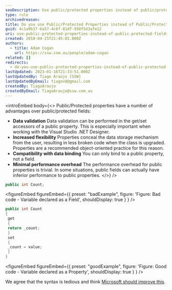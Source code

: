 ```yaml
---
seoDescription: Use public/protected properties instead of public/protected fields to ensure data validation, increased flexibility, compatibility with data binding and minimal performance overhead.
type: rule
archivedreason:
title: Do you use Public/Protected Properties instead of Public/Protected Fields?
guid: 4c1a9b37-6a57-4c6f-81df-950f5d3afe12
uri: use-public-protected-properties-instead-of-public-protected-fields
created: 2018-04-25T21:45:02.000Z
authors:
  - title: Adam Cogan
    url: https://ssw.com.au/people/adam-cogan
related: []
redirects:
  - do-you-use-public-protected-properties-instead-of-public-protected-fields
lastUpdated: 2023-01-16T21:33:51.000Z
lastUpdatedBy: Tiago Araújo [SSW]
lastUpdatedByEmail: tiagov8@gmail.com
createdBy: TiagoAraujo
createdByEmail: TiagoAraujo@ssw.com.au
---
```


<introEmbed
  body={<>
Public/Protected properties have a number of advantages over public/protected fields:

- **Data validation**
  Data validation can be performed in the get/set accessors of a public property. This is especially important when working with the Visual Studio .NET Designer.
- **Increased flexibility**
  Properties conceal the data storage mechanism from the user, resulting in less broken code when the class is upgraded. Properties are a recommended object-oriented practice for this reason.
- **Compatibility with data binding**
  You can only bind to a public property, not a field.
- **Minimal performance overhead**
  The performance overhead for public properties is trivial. In some situations, public fields can actually have inferior performance to public properties.
  </>}
/>
```cs
public int Count;
```

<figureEmbed figureEmbed={{
  preset: "badExample",
  figure: 'Figure: Bad code - Variable declared as a Field',
  shouldDisplay: true
} } />


```cs
public int Count
{
 get
 {
 return _count;
 }
 set
 {
 _count = value;
 }
}
```

<figureEmbed figureEmbed={{
  preset: "goodExample",
  figure: 'Figure: Good code - Variable declared as a Property',
  shouldDisplay: true
} } />


We agree that the syntax is tedious and think [Microsoft should improve this](https://www.ssw.com.au/ssw/Standards/BetterSoftwareSuggestions/VisualStudio.aspx#PropertyShortcut).
